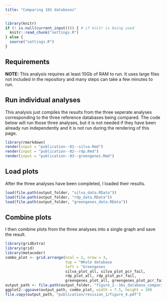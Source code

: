 ```yaml
---
title: "Comparing 16S databases"
---
```


```r
library(knitr)
if (! is.null(current_input())) { # if knitr is being used
  knitr::read_chunk("settings.R")
} else {
  source("settings.R")
}
```

## Requirements 

**NOTE:** This analysis requires at least 10Gb of RAM to run.
It uses large files not included in the repository and many steps can take a few minutes to run. 

## Run individual analyses

This analysis just compiles the results from the three seperate analyses corresponding to the three reference databases being compared.
The code below will run those three analyses, but it is not needed if they have been already run independently and it is not run during the rendering of this page.

```r
library(rmarkdown)
render(input = "publication--01--silva.Rmd")
render(input = "publication--02--rdp.Rmd")
render(input = "publication--03--greengenes.Rmd")
```


## Load plots

After the three analyses have been completed, I loaded their results. 

```r
load(file.path(output_folder, "silva_data.RData"))
load(file.path(output_folder, "rdp_data.RData"))
load(file.path(output_folder, "greengenes_data.RData"))
```


## Combine plots

I then combine plots from the three analyses into a single graph and save the result.

```r
library(gridExtra)
library(grid)
library(metacoder)
combo_plot <- grid.arrange(ncol = 2, nrow = 3,
                           top = "Whole database                                                           Not amplified        ",
                           left = "Greengenes                                                      RDP                                                              SILVA",
                           silva_plot_all, silva_plot_pcr_fail,
                           rdp_plot_all, rdp_plot_pcr_fail,
                           greengenes_plot_all, greengenes_plot_pcr_fail)
output_path <- file.path(output_folder, "figure_2--16s_database_comparison.pdf")
ggplot2::ggsave(output_path, combo_plot, width = 7.5, height = 10)
file.copy(output_path, "publication/revision_1/figure_4.pdf")
```
